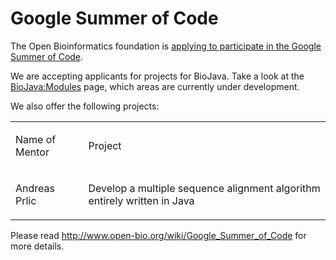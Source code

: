 = Google Summer of Code =

The Open Bioinformatics foundation is [http://www.open-bio.org/wiki/Google_Summer_of_Code applying to participate in the Google Summer of Code].

We are accepting applicants for projects for BioJava. Take a look at the [[BioJava:Modules]] page, which areas are currently under development.

We also offer the following projects:

<table >
<tr><td> Name of Mentor </td> <td> Project </td></tr>
<tr><td>Andreas Prlic</td> <td>Develop a multiple sequence alignment algorithm entirely written in Java</td></tr>
</table>

Please read [http://www.open-bio.org/wiki/Google_Summer_of_Code http://www.open-bio.org/wiki/Google_Summer_of_Code] for more details.